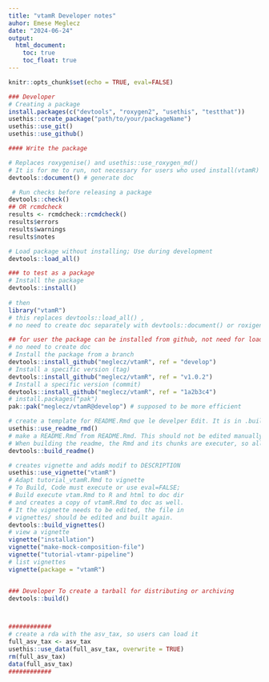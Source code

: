 ```yaml
---
title: "vtamR Developer notes"
auhor: Emese Meglecz
date: "2024-06-24"
output:
  html_document:
    toc: true
    toc_float: true
---
```



```r
knitr::opts_chunk$set(echo = TRUE, eval=FALSE)
```


```r
### Developer
# Creating a package
install.packages(c("devtools", "roxygen2", "usethis", "testthat"))
usethis::create_package("path/to/your/packageName")
usethis::use_git()
usethis::use_github()

#### Write the package

# Replaces roxygenise() and usethis::use_roxygen_md()
# It is for me to run, not necessary for users who used install(vtamR)
devtools::document() # generate doc

 # Run checks before releasing a package
devtools::check()     
## OR rcmdcheck 
results <- rcmdcheck::rcmdcheck()
results$errors
results$warnings
results$notes

# Load package without installing; Use during development
devtools::load_all()   

### to test as a package 
# Install the package
devtools::install()
   
# then 
library("vtamR") 
# this replaces devtools::load_all() , 
# no need to create doc separately with devtools::document() or roxigenize

## for user the package can be installed from github, not need for load_all()
# no need to create doc
# Install the package from a branch
devtools::install_github("meglecz/vtamR", ref = "develop")
# Install a specific version (tag) 
devtools::install_github("meglecz/vtamR", ref = "v1.0.2") 
# Install a specific version (commit) 
devtools::install_github("meglecz/vtamR", ref = "1a2b3c4") 
# install.packages("pak")
pak::pak("meglecz/vtamR@develop") # supposed to be more efficient

# create a template for README.Rmd que le develper Edit. It is in .builtignore
usethis::use_readme_rmd()
# make a README.Rmd from README.Rmd. This should not be edited manually
# When building the readme, the Rmd and its chunks are executer, so all eaxme codes should work. If not, mahe eval=FALSE
devtools::build_readme()

# creates vignette and adds modif to DESCRIPTION
usethis::use_vignette("vtamR")
# Adapt tutorial_vtamR.Rmd to vignette
# To Build, Code must execute or use eval=FALSE; 
# Build execute vtam.Rmd to R and html to doc dir
# and creates a copy of vtamR.Rmd to doc as well.
# It the vignette needs to be edited, the file in 
# vignettes/ should be edited and built again.
devtools::build_vignettes()
# view a vignette
vignette("installation") 
vignette("make-mock-composition-file") 
vignette("tutorial-vtamr-pipeline") 
# list vignettes
vignette(package = "vtamR")


### Developer To create a tarball for distributing or archiving
devtools::build()



############
# create a rda with the asv_tax, so users can load it
full_asv_tax <- asv_tax
usethis::use_data(full_asv_tax, overwrite = TRUE)
rm(full_asv_tax)
data(full_asv_tax)
############

```




